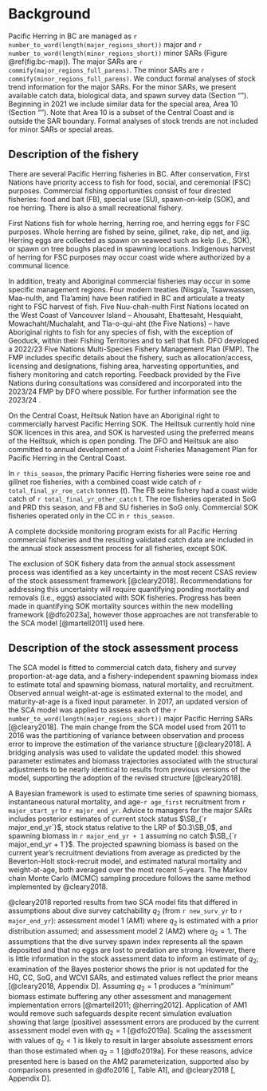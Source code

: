 # Background

Pacific Herring in BC are managed as
`r number_to_word(length(major_regions_short))` major and
`r number_to_word(length(minor_regions_short))` minor
SARs (Figure \@ref(fig:bc-map)).
The major SARs are `r commify(major_regions_full_parens)`.
The minor SARs are `r commify(minor_regions_full_parens)`.
We conduct formal analyses of stock trend information for the major SARs.
For the minor SARs, we present available
catch data, biological data, and spawn survey data
(Section "\nameref{sec:app-minor}").
Beginning in 2021 we include similar data for the special area, Area 10
(Section "\nameref{sec:app-special}").
Note that Area 10 is a subset of the Central Coast
and is outside the SAR boundary.
Formal analyses of stock trends are not included for
minor SARs or special areas.

## Description of the fishery

There are several Pacific Herring fisheries in BC.
After conservation,
First Nations have priority access to fish for
food, social, and ceremonial (FSC) purposes.
Commercial fishing opportunities consist of four directed fisheries:
food and bait (FB),
special use (SU),
spawn-on-kelp (SOK), and
roe herring.
There is also a small recreational fishery.

First Nations fish for whole herring, herring roe, and
herring eggs for FSC purposes.
Whole herring are fished by seine, gillnet, rake, dip net, and jig.
Herring eggs are collected as spawn on seaweed such as kelp (i.e., SOK), or
spawn on tree boughs placed in spawning locations. 
Indigenous harvest of herring for FSC purposes may occur coast wide
where authorized by a communal licence.

In addition, treaty and Aboriginal commercial fisheries may occur
in some specific management regions.
Four modern treaties (Nisga'a, Tsawwassen, Maa-nulth, and Tla'amin)
have been ratified in BC and articulate a treaty right to FSC harvest of fish.
Five Nuu-chah-nulth First Nations located on the West Coast of Vancouver Island
-- Ahousaht, Ehattesaht, Hesquiaht, Mowachaht/Muchalaht, and Tla-o-qui-aht
(the Five Nations) --
have Aboriginal rights to fish for any species of fish,
with the exception of Geoduck,
within their Fishing Territories and to sell that fish.
DFO developed a 2022/23 Five Nations Multi-Species
Fishery Management Plan (FMP).
The FMP includes specific details about the fishery, such as
allocation/access,
licensing and designations,
fishing area,
harvesting opportunities, and
fishery monitoring and catch reporting.
Feedback provided by the Five Nations during consultations was considered
and incorporated into the 2023/24 FMP by DFO where possible.
For further information see the 2023/24
\link{https://waves-vagues.dfo-mpo.gc.ca/library-bibliotheque/41096605.pdf}{FMP}.

On the Central Coast,
Heiltsuk Nation have an Aboriginal right to commercially harvest
Pacific Herring SOK.
The Heiltsuk currently hold nine SOK licences in this area,
and SOK is harvested using the preferred means of the Heiltsuk,
which is open ponding.
The DFO and Heiltsuk are also committed to annual development of a
Joint Fisheries Management Plan for Pacific Herring in the Central Coast.

In `r this_season`, the primary Pacific Herring fisheries were 
seine roe and gillnet roe fisheries,
with a combined coast wide catch of `r total_final_yr_roe_catch` tonnes (t).
The FB seine fishery had a coast wide catch of
`r total_final_yr_other_catch`&nbsp;t.
The roe fisheries operated in SoG and PRD this season, and FB and SU fisheries
in SoG only.
Commercial SOK fisheries operated only in the CC in `r this_season`.

A complete dockside monitoring program exists for all Pacific Herring
commercial fisheries and the resulting validated catch data are included
in the annual stock assessment process for all fisheries, except SOK.

The exclusion of SOK fishery data from the annual stock assessment process was
identified as a key uncertainty in the most recent CSAS review
of the stock assessment framework [@cleary2018].
Recommendations for addressing this uncertainty will require quantifying
ponding mortality and removals (i.e., eggs) associated with SOK fisheries.
Progress has been made in quantifying SOK mortality sources within the 
new modelling framework [@dfo2023a], however those approaches are not
transferable to the SCA model [@martell2011] used here.

## Description of the stock assessment process

The SCA model is fitted to
commercial catch data,
fishery and survey proportion-at-age data, and
a fishery-independent spawning biomass index to estimate
total and spawning biomass,
natural mortality, and
recruitment.
Observed annual weight-at-age is estimated external to the model, and
maturity-at-age is a fixed input parameter.
In 2017, an updated version of the SCA model was applied to assess each of the
`r number_to_word(length(major_regions_short))`
major Pacific Herring SARs [@cleary2018].
The main change from the SCA model used from 2011 to 2016 was
the partitioning of variance between observation and process error
to improve the estimation of the variance structure [@cleary2018].
A bridging analysis was used to validate the updated model:
this showed parameter estimates and biomass trajectories
associated with the structural adjustments to be nearly identical
to results from previous versions of the model,
supporting the adoption of the revised structure [@cleary2018].

A Bayesian framework is used to estimate time series of
spawning biomass,
instantaneous natural mortality, and
age-`r age_first` recruitment from `r major_start_yr` to `r major_end_yr`.
Advice to managers for the major SARs includes posterior estimates of
current stock status $\SB_{`r major_end_yr`}$,
stock status relative to the LRP of $0.3\SB_0$, and
spawning biomass in `r major_end_yr + 1` assuming no catch
$\SB_{`r major_end_yr + 1`}$.
The projected spawning biomass is based on
the current year's recruitment deviations from average as 
predicted by the Beverton-Holt stock-recruit model, and
estimated natural mortality and weight-at-age,
both averaged over the most recent 5-years.
The Markov chain Monte Carlo (MCMC) sampling procedure
follows the same method implemented by @cleary2018.

@cleary2018 reported results from two SCA model fits that differed
in assumptions about dive survey catchability $q_2$
(from `r new_surv_yr` to `r major_end_yr`):
assessment model 1 (AM1) where $q_2$ is
estimated with a prior distribution assumed; and
assessment model 2 (AM2) where $q_2 = 1$.
The assumptions that the dive survey spawn index represents
all the spawn deposited and that no eggs are lost to predation are strong.
However, there is little information in the stock assessment data
to inform an estimate of $q_2$;
examination of the Bayes posterior shows the prior is not updated for
the HG, CC, SoG, and WCVI SARs, and
estimated values reflect the prior means [@cleary2018, Appendix D].
Assuming $q_2 = 1$ produces a "minimum" biomass estimate
buffering any other assessment and management implementation errors
[@martell2011; @herring2012].
Application of AM1 would remove such safeguards
despite recent simulation evaluation showing that
large (positive) assessment errors are produced by the current assessment model
even with $q_2 = 1$ [@dfo2019a].
Scaling the assessment with values of $q_2 < 1$ is likely to result in
larger absolute assessment errors than those estimated
when $q_2 = 1$ [@dfo2019a].
For these reasons,
advice presented here is based on the AM2 parameterization,
supported also by comparisons presented in @dfo2016 [, Table A1], and
@cleary2018 [, Appendix D].
